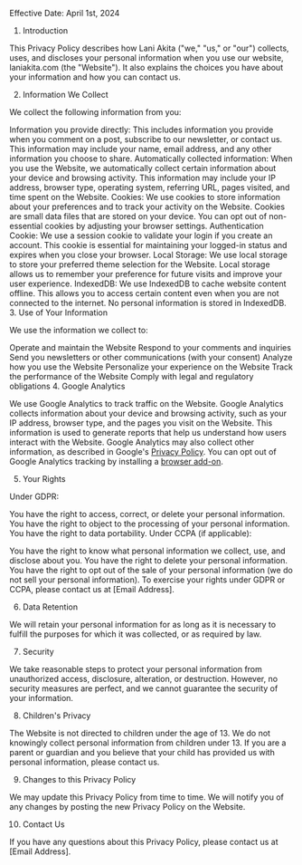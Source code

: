 Effective Date: April 1st, 2024

1. Introduction

This Privacy Policy describes how Lani Akita ("we," "us," or "our") collects, uses, and discloses your personal information when you use our website, laniakita.com (the "Website"). It also explains the choices you have about your information and how you can contact us.

2. Information We Collect

We collect the following information from you:

Information you provide directly: This includes information you provide when you comment on a post, subscribe to our newsletter, or contact us. This information may include your name, email address, and any other information you choose to share.
Automatically collected information: When you use the Website, we automatically collect certain information about your device and browsing activity. This information may include your IP address, browser type, operating system, referring URL, pages visited, and time spent on the Website.
Cookies: We use cookies to store information about your preferences and to track your activity on the Website. Cookies are small data files that are stored on your device. You can opt out of non-essential cookies by adjusting your browser settings.
Authentication Cookie: We use a session cookie to validate your login if you create an account. This cookie is essential for maintaining your logged-in status and expires when you close your browser.
Local Storage: We use local storage to store your preferred theme selection for the Website. Local storage allows us to remember your preference for future visits and improve your user experience.
IndexedDB: We use IndexedDB to cache website content offline. This allows you to access certain content even when you are not connected to the internet. No personal information is stored in IndexedDB.
3. Use of Your Information

We use the information we collect to:

Operate and maintain the Website
Respond to your comments and inquiries
Send you newsletters or other communications (with your consent)
Analyze how you use the Website
Personalize your experience on the Website
Track the performance of the Website
Comply with legal and regulatory obligations
4. Google Analytics

We use Google Analytics to track traffic on the Website. Google Analytics collects information about your device and browsing activity, such as your IP address, browser type, and the pages you visit on the Website. This information is used to generate reports that help us understand how users interact with the Website.  Google Analytics may also collect other information, as described in Google's [Privacy Policy](https://policies.google.com/privacy?hl=en-US). You can opt out of Google Analytics tracking by installing a [browser add-on](https://tools.google.com/dlpage/gaoptout).

5. Your Rights

Under GDPR:

You have the right to access, correct, or delete your personal information.
You have the right to object to the processing of your personal information.
You have the right to data portability.
Under CCPA (if applicable):

You have the right to know what personal information we collect, use, and disclose about you.
You have the right to delete your personal information.
You have the right to opt out of the sale of your personal information (we do not sell your personal information).
To exercise your rights under GDPR or CCPA, please contact us at [Email Address].

6. Data Retention

We will retain your personal information for as long as it is necessary to fulfill the purposes for which it was collected, or as required by law.

7. Security

We take reasonable steps to protect your personal information from unauthorized access, disclosure, alteration, or destruction. However, no security measures are perfect, and we cannot guarantee the security of your information.

8. Children's Privacy

The Website is not directed to children under the age of 13. We do not knowingly collect personal information from children under 13. If you are a parent or guardian and you believe that your child has provided us with personal information, please contact us.

9. Changes to this Privacy Policy

We may update this Privacy Policy from time to time. We will notify you of any changes by posting the new Privacy Policy on the Website.

10. Contact Us

If you have any questions about this Privacy Policy, please contact us at [Email Address].

